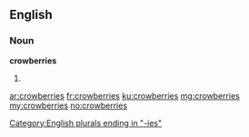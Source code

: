 ==English==

===Noun===
'''crowberries'''

# {{plural of|crowberry}}

[[Category:English plurals ending in "-ies"]]

[[ar:crowberries]]
[[fr:crowberries]]
[[ku:crowberries]]
[[mg:crowberries]]
[[my:crowberries]]
[[no:crowberries]]